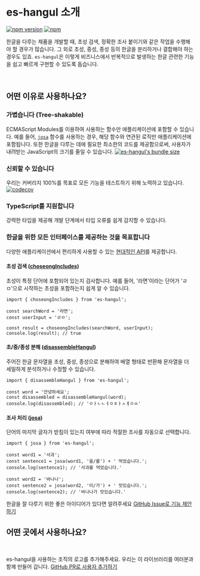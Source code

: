 
# es-hangul 소개

[![npm version](https://img.shields.io/npm/v/es-hangul?color=000&labelColor=000&logo=npm&label=)](https://www.npmjs.com/package/es-hangul)
[![npm](https://img.shields.io/npm/dm/es-hangul?color=000&labelColor=000)](https://www.npmjs.com/package/es-hangul)

한글을 다루는 제품을 개발할 때, 초성 검색, 정확한 조사 붙이기와 같은 작업을 수행해야 할 경우가 많습니다. 그 외로 초성, 중성, 종성 등의 한글을 분리하거나 결합해야 하는 경우도 있죠. `es-hangul`은 이렇게 비즈니스에서 반복적으로 발생하는 한글 관련한 기능을 쉽고 빠르게 구현할 수 있도록 돕습니다.

<br />

## 어떤 이유로 사용하나요?

<Steps>

### 가볍습니다 (Tree-shakable)

ECMAScript Modules를 이용하여 사용하는 함수만 애플리케이션에 포함할 수 있습니다. 예를 들어, [`josa`](./api/josa) 함수를 사용하는 경우, 해당 함수와 연관된 로직만 애플리케이션에 포함됩니다.
또한 한글을 다루는 데에 필요한 최소한의 코드를 제공함으로써, 사용자가 내려받는 JavaScript의 크기를 줄일 수 있습니다.
[![es-hangul's bundle size](https://deno.bundlejs.com/?q=es-hangul&badge=detailed)](https://bundlejs.com/?q=es-hangul)

### 신뢰할 수 있습니다

우리는 커버리지 100%를 목표로 모든 기능을 테스트하기 위해 노력하고 있습니다.
[![codecov](https://codecov.io/gh/toss/es-hangul/branch/main/graph/badge.svg?token=토큰추가가필요합니다)](https://codecov.io/gh/toss/es-hangul)

### TypeScript를 지원합니다

강력한 타입을 제공해 개발 단계에서 타입 오류를 쉽게 감지할 수 있습니다.

### 한글을 위한 모든 인터페이스를 제공하는 것을 목표합니다

다양한 애플리케이션에서 편리하게 사용할 수 있는 [현대적인 API](./api/choseongIncludes)를 제공합니다.

#### 초성 검색 ([choseongIncludes](./api/choseongIncludes))

초성이 특정 단어에 포함되어 있는지 검사합니다. 예를 들어, '라면'이라는 단어가 'ㄹㅁ'으로 시작하는 초성을 포함하는지 쉽게 알 수 있습니다.

```tsx /choseongIncludes/
import { choseongIncludes } from 'es-hangul';

const searchWord = '라면';
const userInput = 'ㄹㅁ';

const result = choseongIncludes(searchWord, userInput);
console.log(result); // true
```

#### 초/중/종성 분해 ([disassembleHangul](./api/disassembleHangul))

주어진 한글 문자열을 초성, 중성, 종성으로 분해하여 배열 형태로 반환해 문자열을 더 세밀하게 분석하거나 수정할 수 있습니다.

```tsx /disassembleHangul/
import { disassembleHangul } from 'es-hangul';

const word = '안녕하세요';
const disassembled = disassembleHangul(word);
console.log(disassembled); // 'ㅇㅏㄴㄴㅕㅇㅎㅏㅅㅔㅇㅛ'
```

#### 조사 처리 ([josa](./api/josa))

단어의 마지막 글자가 받침이 있는지 여부에 따라 적절한 조사를 자동으로 선택합니다.

```tsx /josa/
import { josa } from 'es-hangul';

const word1 = '사과';
const sentence1 = josa(word1, '을/를') + ' 먹었습니다.';
console.log(sentence1); // '사과를 먹었습니다.'

const word2 = '바나나';
const sentence2 = josa(word2, '이/가') + ' 맛있습니다.';
console.log(sentence2); // '바나나가 맛있습니다.'
```

<Callout type="info">

한글을 잘 다루기 위한 좋은 아이디어가 있다면 알려주세요 [GitHub Issue로 기능 제안하기](https://github.com/toss/es-hangul/issues/new?assignees=&labels=feature&projects=&template=feature_request.yml&title=%5BFeature%5D%3A)

</Callout>

</Steps>

## 어떤 곳에서 사용하나요?

<br />

<Adopters />

<Callout type="info">

es-hangul을 사용하는 조직의 로고를 추가해주세요. 우리는 이 라이브러리를 여러분과 함께 만들어 갑니다. [GitHub PR로 사용자 추가하기](https://github.com/toss/es-hangul/blob/main/docs/src/components/introduction/Adopters.tsx)

</Callout>
